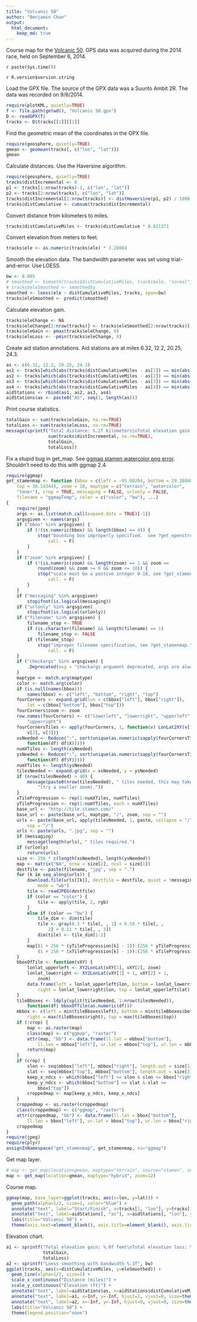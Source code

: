 ```yaml
---
title: "Volcanic 50"
author: "Benjamin Chan"
output:
  html_document:
    keep_md: true
---
```


Course map for the [Volcanic 50](https://gobeyondracing.com/races/volcanic-50/).
GPS data was acquired during the 2014 race, held on September 6, 2014.

`r paste(Sys.time())`

`r R.version$version.string`


Load the GPX file.
The source of the GPX data was a Suunto Ambit 2R.
The data was recorded on 9/6/2014.

```r
require(plotKML, quietly=TRUE)
f <- file.path(getwd(), "Volcanic 50.gpx")
D <- readGPX(f)
tracks <- D$tracks[[1]][[1]]
```

Find the geometric mean of the coordinates in the GPX file.

```r
require(geosphere, quietly=TRUE)
gmean <- geomean(tracks[, c("lon", "lat")])
gmean
```

Calculate distances.
Use the Haversine algorithm.

```r
require(geosphere, quietly=TRUE)
tracks$distIncremental <- 0
p1 <- tracks[1:nrow(tracks)-1, c("lon", "lat")]
p2 <- tracks[2:nrow(tracks), c("lon", "lat")]
tracks$distIncremental[2:nrow(tracks)] <- distHaversine(p1, p2) / 1000
tracks$distCumulative <- cumsum(tracks$distIncremental)
```

Convert distance from kilometers to miles.

```r
tracks$distCumulativeMiles <- tracks$distCumulative * 0.621371
```

Convert elevation from meters to feet.

```r
tracks$ele <- as.numeric(tracks$ele) * 3.28084
```

Smooth the elevation data.
The bandwidth parameter was set using trial-and-error.
Use LOESS.

```r
bw <- 0.005
# smoothed <- ksmooth(tracks$distCumulativeMiles, tracks$ele, "normal", bandwidth=bw)
# tracks$eleSmoothed <- smoothed$y
smoothed <- loess(ele ~ distCumulativeMiles, tracks, span=bw)
tracks$eleSmoothed <- predict(smoothed)
```

Calculate elevation gain.

```r
tracks$eleChange <- NA
tracks$eleChange[2:nrow(tracks)] <- tracks$eleSmoothed[2:nrow(tracks)] - tracks$eleSmoothed[1:nrow(tracks)-1]
tracks$eleGain <- pmax(tracks$eleChange, 0)
tracks$eleLoss <- -pmin(tracks$eleChange, 0)
```

Create aid station annotations.
Aid stations are at miles 6.32, 12.2, 20.25, 24.3.

```r
as <- c(6.32, 12.2, 20.25, 24.3)
as1 <- tracks[which(abs(tracks$distCumulativeMiles - as[1]) == min(abs(tracks$distCumulativeMiles - as[1]))), ]
as2 <- tracks[which(abs(tracks$distCumulativeMiles - as[2]) == min(abs(tracks$distCumulativeMiles - as[2]))), ]
as3 <- tracks[which(abs(tracks$distCumulativeMiles - as[3]) == min(abs(tracks$distCumulativeMiles - as[3]))), ]
as4 <- tracks[which(abs(tracks$distCumulativeMiles - as[4]) == min(abs(tracks$distCumulativeMiles - as[4]))), ]
aidStations <- rbind(as1, as2, as3, as4)
aidStations$as <- paste0("AS", seq(1, length(as)))
```

Print course statistics.

```r
totalGain <- sum(tracks$eleGain, na.rm=TRUE)
totalLoss <- sum(tracks$eleLoss, na.rm=TRUE)
message(sprintf("Total distance: %.2f kilometers\nTotal elevation gain: %.0f feet\nTotal elevation loss: %.0f feet",
                sum(tracks$distIncremental, na.rm=TRUE),
                totalGain,
                totalLoss))
```

Fix a stupid bug in get_map.
See [ggmap stamen watercolor png error](http://stackoverflow.com/a/24301510).
Shouldn't need to do this with ggmap 2.4.

```r
require(ggmap)
get_stamenmap <- function (bbox = c(left = -95.80204, bottom = 29.38048, right = -94.92313, 
    top = 30.14344), zoom = 10, maptype = c("terrain", "watercolor", 
    "toner"), crop = TRUE, messaging = FALSE, urlonly = FALSE, 
    filename = "ggmapTemp", color = c("color", "bw"), ...) 
{
    require(jpeg)
    args <- as.list(match.call(expand.dots = TRUE)[-1])
    argsgiven <- names(args)
    if ("bbox" %in% argsgiven) {
        if (!(is.numeric(bbox) && length(bbox) == 4)) {
            stop("bounding box improperly specified.  see ?get_openstreetmap", 
                call. = F)
        }
    }
    if ("zoom" %in% argsgiven) {
        if (!(is.numeric(zoom) && length(zoom) == 1 && zoom == 
            round(zoom) && zoom >= 0 && zoom <= 18)) {
            stop("scale must be a postive integer 0-18, see ?get_stamenmap.", 
                call. = F)
        }
    }
    if ("messaging" %in% argsgiven) 
        stopifnot(is.logical(messaging))
    if ("urlonly" %in% argsgiven) 
        stopifnot(is.logical(urlonly))
    if ("filename" %in% argsgiven) {
        filename_stop <- TRUE
        if (is.character(filename) && length(filename) == 1) 
            filename_stop <- FALSE
        if (filename_stop) 
            stop("improper filename specification, see ?get_stamenmap.", 
                call. = F)
    }
    if ("checkargs" %in% argsgiven) {
        .Deprecated(msg = "checkargs argument deprecated, args are always checked after v2.1.")
    }
    maptype <- match.arg(maptype)
    color <- match.arg(color)
    if (is.null(names(bbox))) 
        names(bbox) <- c("left", "bottom", "right", "top")
    fourCorners <- expand.grid(lon = c(bbox["left"], bbox["right"]), 
        lat = c(bbox["bottom"], bbox["top"]))
    fourCorners$zoom <- zoom
    row.names(fourCorners) <- c("lowerleft", "lowerright", "upperleft", 
        "upperright")
    fourCornersTiles <- apply(fourCorners, 1, function(v) LonLat2XY(v[1], 
        v[2], v[3]))
    xsNeeded <- Reduce(":", sort(unique(as.numeric(sapply(fourCornersTiles, 
        function(df) df$X)))))
    numXTiles <- length(xsNeeded)
    ysNeeded <- Reduce(":", sort(unique(as.numeric(sapply(fourCornersTiles, 
        function(df) df$Y)))))
    numYTiles <- length(ysNeeded)
    tilesNeeded <- expand.grid(x = xsNeeded, y = ysNeeded)
    if (nrow(tilesNeeded) > 40) {
        message(paste0(nrow(tilesNeeded), " tiles needed, this may take a while ", 
            "(try a smaller zoom)."))
    }
    xTileProgression <- rep(1:numXTiles, numYTiles)
    yTileProgression <- rep(1:numYTiles, each = numXTiles)
    base_url <- "http://tile.stamen.com/"
    base_url <- paste(base_url, maptype, "/", zoom, sep = "")
    urls <- paste(base_url, apply(tilesNeeded, 1, paste, collapse = "/"), 
        sep = "/")
    urls <- paste(urls, ".jpg", sep = "")
    if (messaging) 
        message(length(urls), " tiles required.")
    if (urlonly) 
        return(urls)
    size <- 256 * c(length(xsNeeded), length(ysNeeded))
    map <- matrix("NA", nrow = size[2], ncol = size[1])
    destfile <- paste(filename, "jpg", sep = ".")
    for (k in seq_along(urls)) {
        download.file(urls[[k]], destfile = destfile, quiet = !messaging, 
            mode = "wb")
        tile <- readJPEG(destfile)
        if (color == "color") {
            tile <- apply(tile, 2, rgb)
        }
        else if (color == "bw") {
            tile_dim <- dim(tile)
            tile <- gray(0.3 * tile[, , 1] + 0.59 * tile[, , 
                2] + 0.11 * tile[, , 3])
            dim(tile) <- tile_dim[1:2]
        }
        map[(1 + 256 * (yTileProgression[k] - 1)):(256 * yTileProgression[k]), 
            (1 + 256 * (xTileProgression[k] - 1)):(256 * xTileProgression[k])] <- tile
    }
    bboxOfTile <- function(vXY) {
        lonlat_upperleft <- XY2LonLat(vXY[1], vXY[2], zoom)
        lonlat_lowerright <- XY2LonLat(vXY[1] + 1, vXY[2] + 1, 
            zoom)
        data.frame(left = lonlat_upperleft$lon, bottom = lonlat_lowerright$lat, 
            right = lonlat_lowerright$lon, top = lonlat_upperleft$lat)
    }
    tileBboxes <- ldply(split(tilesNeeded, 1:nrow(tilesNeeded)), 
        function(df) bboxOfTile(as.numeric(df)))
    mbbox <- c(left = min(tileBboxes$left), bottom = min(tileBboxes$bottom), 
        right = max(tileBboxes$right), top = max(tileBboxes$top))
    if (!crop) {
        map <- as.raster(map)
        class(map) <- c("ggmap", "raster")
        attr(map, "bb") <- data.frame(ll.lat = mbbox["bottom"], 
            ll.lon = mbbox["left"], ur.lat = mbbox["top"], ur.lon = mbbox["right"])
        return(map)
    }
    if (crop) {
        slon <- seq(mbbox["left"], mbbox["right"], length.out = size[1])
        slat <- seq(mbbox["top"], mbbox["bottom"], length.out = size[2])
        keep_x_ndcs <- which(bbox["left"] <= slon & slon <= bbox["right"])
        keep_y_ndcs <- which(bbox["bottom"] <= slat & slat <= 
            bbox["top"])
        croppedmap <- map[keep_y_ndcs, keep_x_ndcs]
    }
    croppedmap <- as.raster(croppedmap)
    class(croppedmap) <- c("ggmap", "raster")
    attr(croppedmap, "bb") <- data.frame(ll.lat = bbox["bottom"], 
        ll.lon = bbox["left"], ur.lat = bbox["top"], ur.lon = bbox["right"])
    croppedmap
}
require(jpeg)
require(plyr)
assignInNamespace("get_stamenmap", get_stamenmap, ns="ggmap")
```

Get map layer.

```r
# map <- get_map(location=gmean, maptype="terrain", source="stamen", zoom=16)
map <- get_map(location=gmean, maptype="hybrid", zoom=12)
```

Course map.

```r
ggmap(map, base_layer=ggplot(tracks, aes(x=lon, y=lat))) +
  geom_path(alpha=1/2, size=1, color="blue") +
  annotate("text", label="Start/Finish", x=tracks[1, "lon"], y=tracks[1, "lat"], color="white") +
  annotate("text", label=aidStations[, "as"], x=aidStations[, "lon"], y=aidStations[, "lat"], color="white") +
  labs(title="Volcanic 50") +
  theme(axis.text=element_blank(), axis.title=element_blank(), axis.ticks=element_blank(), legend.position="none")
```

Elevation chart.

```r
a1 <- sprintf("Total elevation gain: %.0f feet\nTotal elevation loss: %.0f feet",
              totalGain,
              totalLoss)
a2 <- sprintf("Loess smoothing with bandwidth %.3f", bw)
ggplot(tracks, aes(x=distCumulativeMiles, y=eleSmoothed)) +
  geom_line(alpha=1/2, size=1) +
  scale_x_continuous("Distance (miles)") +
  scale_y_continuous("Elevation (ft)") +
  annotate("text", label=aidStations$as, x=aidStations$distCumulativeMiles, y=aidStations$eleSmoothed, color="blue") +
  annotate("text", label=a1, x=Inf, y=-Inf, hjust=1, vjust=0, size=theme_get()$text[["size"]]/4) +
  annotate("text", label=a2, x=-Inf, y=-Inf, hjust=0, vjust=0, size=theme_get()$text[["size"]]/6) +
  labs(title="Volcanic 50") + 
  theme(legend.position="none")
```
